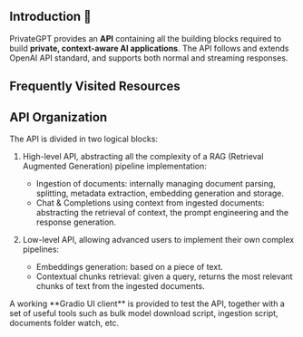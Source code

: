 ## Introduction 👋

PrivateGPT provides an **API** containing all the building blocks required to build **private, context-aware AI applications**. The API follows and extends OpenAI API standard, and supports both normal and streaming responses.

## Frequently Visited Resources

<Cards>
  <Card
    title="API Reference"
    icon="fa-solid fa-code"
    href="/api-reference"
  />
  <Card
    title="Twitter"
    icon="fa-brands fa-twitter"
    href="https://twitter.com/PrivateGPT_AI"
  />
  <Card
    title="Discord Server"
    icon="fa-brands fa-discord"
    href="https://discord.gg/bK6mRVpErU"
  />
</Cards>

## API Organization 

The API is divided in two logical blocks:

1. High-level API, abstracting all the complexity of a RAG (Retrieval Augmented Generation) pipeline implementation:
    - Ingestion of documents: internally managing document parsing, splitting, metadata extraction,
      embedding generation and storage.
    - Chat & Completions using context from ingested documents: abstracting the retrieval of context, the prompt
      engineering and the response generation.

2. Low-level API, allowing advanced users to implement their own complex pipelines:
    - Embeddings generation: based on a piece of text.
    - Contextual chunks retrieval: given a query, returns the most relevant chunks of text from the ingested
      documents.

<Callout intent = "info">
A working **Gradio UI client** is provided to test the API, together with a set of useful tools such as bulk model download script, ingestion script, documents folder watch, etc.
</Callout>